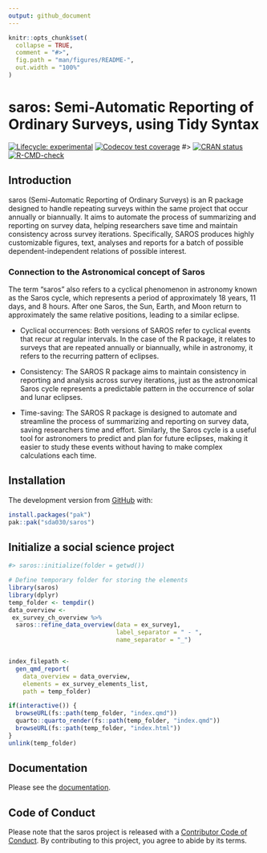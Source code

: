 ```yaml
---
output: github_document
---
```


<!-- README.md is generated from README.Rmd. Please edit that file -->

```r
knitr::opts_chunk$set(
  collapse = TRUE,
  comment = "#>",
  fig.path = "man/figures/README-",
  out.width = "100%"
)
```

# saros: Semi-Automatic Reporting of Ordinary Surveys, using Tidy Syntax

<!-- badges: start -->

[![Lifecycle: experimental](https://img.shields.io/badge/lifecycle-experimental-orange.svg)](https://lifecycle.r-lib.org/articles/stages.html#experimental) 
[![Codecov test coverage](https://codecov.io/gh/sda030/saros/branch/main/graph/badge.svg)](https://app.codecov.io/gh/sda030/saros?branch=main)
#> [![CRAN status](https://www.r-pkg.org/badges/version/saros)](https://CRAN.R-project.org/package=SAROS)
[![R-CMD-check](https://github.com/NIFU-NO/saros/actions/workflows/R-CMD-check.yaml/badge.svg)](https://github.com/NIFU-NO/saros/actions/workflows/R-CMD-check.yaml)
<!-- badges: end -->

## Introduction
saros (Semi-Automatic Reporting of Ordinary Surveys) is an R package designed to handle repeating surveys within the same project that occur annually or biannually. It aims to automate the process of summarizing and reporting on survey data, helping researchers save time and maintain consistency across survey iterations. Specifically, SAROS produces highly customizable figures, text, analyses and reports for a batch of possible dependent-independent relations of possible interest.


### Connection to the Astronomical concept of Saros
The term "saros" also refers to a cyclical phenomenon in astronomy known as the Saros cycle, which represents a period of approximately 18 years, 11 days, and 8 hours. After one Saros, the Sun, Earth, and Moon return to approximately the same relative positions, leading to a similar eclipse.

* Cyclical occurrences: Both versions of SAROS refer to cyclical events that recur at regular intervals. In the case of the R package, it relates to surveys that are repeated annually or biannually, while in astronomy, it refers to the recurring pattern of eclipses.

* Consistency: The SAROS R package aims to maintain consistency in reporting and analysis across survey iterations, just as the astronomical Saros cycle represents a predictable pattern in the occurrence of solar and lunar eclipses.

* Time-saving: The SAROS R package is designed to automate and streamline the process of summarizing and reporting on survey data, saving researchers time and effort. Similarly, the Saros cycle is a useful tool for astronomers to predict and plan for future eclipses, making it easier to study these events without having to make complex calculations each time.



## Installation

The development version from [GitHub](https://github.com/) with:

``` r
install.packages("pak")
pak::pak("sda030/saros")
```


## Initialize a social science project

```r
#> saros::initialize(folder = getwd())
```


```r
# Define temporary folder for storing the elements
library(saros)
library(dplyr)
temp_folder <- tempdir()
data_overview <-
 ex_survey_ch_overview %>%
  saros::refine_data_overview(data = ex_survey1,
                              label_separator = " - ",
                              name_separator = "_")


index_filepath <-
  gen_qmd_report(
    data_overview = data_overview,
    elements = ex_survey_elements_list,
    path = temp_folder)

if(interactive()) {
  browseURL(fs::path(temp_folder, "index.qmd"))
  quarto::quarto_render(fs::path(temp_folder, "index.qmd"))
  browseURL(fs::path(temp_folder, "index.html"))
}
unlink(temp_folder)
```



## Documentation
Please see the [documentation](https://sda030.github.io/saros/).

## Code of Conduct

Please note that the saros project is released with a [Contributor Code of Conduct](https://contributor-covenant.org/version/2/1/CODE_OF_CONDUCT.html). By contributing to this project, you agree to abide by its terms.
